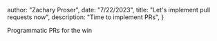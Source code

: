 



  author: "Zachary Proser",
  date: "7/22/2023",
  title: "Let's implement pull requests now",
  description: "Time to implement PRs", 
 }

  
 Programmatic PRs for the win
  
